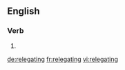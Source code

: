 ==English==

===Verb===
{{head|en}}

# {{present participle of|relegate|lang=en}}

[[de:relegating]]
[[fr:relegating]]
[[vi:relegating]]